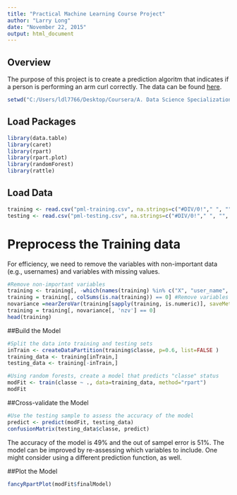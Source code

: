 ```yaml
---
title: "Practical Machine Learning Course Project"
author: "Larry Long"
date: "November 22, 2015"
output: html_document
---
```


## Overview 
The purpose of this project is to create a prediction algoritm that indicates if a person is performing an arm curl correctly. The data  can be found [here](http://groupware.les.inf.puc-rio.br/har).


```r
setwd("C:/Users/ldl7766/Desktop/Coursera/A. Data Science Specialization/8. Practical Machine Learning/Project")
```

## Load Packages
```r
library(data.table)
library(caret)
library(rpart)
library(rpart.plot)
library(randomForest)
library(rattle)
```

## Load Data
```r
training <- read.csv("pml-training.csv", na.strings=c("#DIV/0!"," ", "", "NA", "NAs", "NULL"))
testing <- read.csv("pml-testing.csv", na.strings=c("#DIV/0!"," ", "", "NA", "NAs", "NULL"))
```

# Preprocess the Training data
For efficiency, we need to remove the variables with non-important data (e.g., usernames) and variables with missing values.

```r
#Remove non-important variables
training <- training[, -which(names(training) %in% c("X", "user_name", "raw_timestamp_part_1", "raw_timestamp_part_2", "cvtd_timestamp", "new_window", "num_window"))]
training = training[, colSums(is.na(training)) == 0] #Remove variables with missing data
novariance =nearZeroVar(training[sapply(training, is.numeric)], saveMetrics=TRUE)  #Identify variables with no variance
training = training[, novariance[, 'nzv'] == 0] 
head(training)
```

##Build the Model

```r
#Split the data into training and testing sets
inTrain <- createDataPartition(training$classe, p=0.6, list=FALSE )
training_data <- training[inTrain,]
testing_data <- training[-inTrain,]

#Using random forests, create a model that predicts "classe" status
modFit <- train(classe ~ ., data=training_data, method="rpart")
modFit 

```

##Cross-validate the Model
```r
#Use the testing sample to assess the accuracy of the model
predict <- predict(modFit, testing_data)
confusionMatrix(testing_data$classe, predict)
```

The accuracy of the model is 49% and the out of sampel error is 51%. The model can be improved by re-assessing which variables
to include. One might consider using a different prediction function, as well. 

##Plot the Model
```r

fancyRpartPlot(modFit$finalModel)
```
